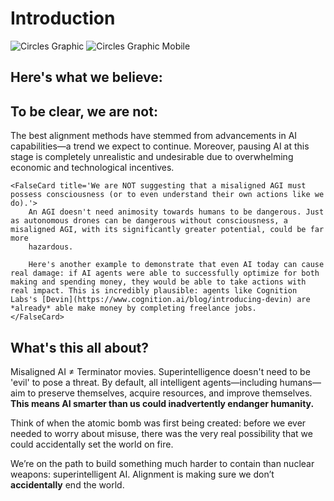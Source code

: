 
# Introduction

<div className='relative'>
	<Image src={circles} alt='Circles Graphic' className='hidden sm:block' />
	<Image src={circlesMobile} alt='Circles Graphic Mobile' className='block sm:hidden' />
</div>

## Here's what we believe:

<Values />

## To be clear, we are not:

<div className='space-y-5 -mt-2'>
    <FalseCard title='We do NOT advocate for slowing or pausing AI capabilities research.'>
        The best alignment methods have stemmed from advancements in AI capabilities—a trend we expect to continue. Moreover, pausing AI at this stage is completely unrealistic and undesirable due to overwhelming economic and
        technological incentives.
    </FalseCard>

    <FalseCard title='We are NOT suggesting that a misaligned AGI must possess consciousness (or to even understand their own actions like we do).'>
        An AGI doesn't need animosity towards humans to be dangerous. Just as autonomous drones can be dangerous without consciousness, a misaligned AGI, with its significantly greater potential, could be far more
        hazardous.

        Here's another example to demonstrate that even AI today can cause real damage: if AI agents were able to successfully optimize for both making and spending money, they would be able to take actions with real impact. This is incredibly plausible: agents like Cognition Labs's [Devin](https://www.cognition.ai/blog/introducing-devin) are *already* able make money by completing freelance jobs.
    </FalseCard>

</div>

## What's this all about?

Misaligned AI ≠ Terminator movies. Superintelligence doesn't need to be 'evil' to pose a threat. By default, all intelligent agents—including
humans—aim to preserve themselves, acquire resources, and improve themselves. <b>This means AI smarter than us could inadvertently endanger humanity.</b>

Think of when the atomic bomb was first being created: before we ever needed to worry about misuse, there was the very real possibility that we could accidentally set the world on fire.

We’re on the path to build something much harder to contain than nuclear weapons: superintelligent AI. Alignment is making sure we don’t <b>accidentally</b> end the world.

<CTA />
